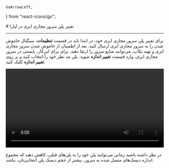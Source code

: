     GoArrowLeft,
} from "react-icons/go";


<Layout>
<Head>
<title>مستندات تغییر پلن در سرور مجازی ابری  - لیارا</title>

<meta property="og:title" content="مستندات خدمات رایانش ابری لیارا" />
<meta property="og:description" content="مستندات مربوط به تغییر پلن سرور مجازی VPS در لیارا"  />
<meta property="og:image" content="https://files.liara.ir/liara/logos/liara-poster.jpg" />
</Head>
# تغییر پلن سرور مجازی ابری در لیارا

<hr className="mb-2" />

برای تغییر پلن سرور مجازی ابری خود، در ابتدا باید در قسمت **تنظیمات**، سیگنال خاموش شدن را به سرور مجازی ابری ارسال کنید. بعد از اطمینان از خاموش شدن سرور مجازی ابری و تهیه بکاپ، می‌توانید منابع سرور را ارتقا دهید. برای برای این‌کار، بایستی در سرور مجازی ابری، وارد قسمت **تغییر اندازه** شوید. 
پلن مد نظر خود را انتخاب کنید و بر روی **تغییر اندازه** کلیک کنید.

<div className="h-2" />
<video
src="https://files.liara.ir/liara/vps/change-iaas-plan.mp4"
controls="controls"
className="block w-full"
width="100%"
></video>
<div className="h-2" />

<Alert variant='error'>
<p>
در نظر داشته باشید زمانی می‌توانید پلن خود را به پلن‌های قبلی، کاهش دهید که مجموع اندازه دیسک‌های متصل شده به سرور، بیشتر از حجم دیسک پلن انتخابی‌تان، نباشد.
</p>
</Alert>
</Layout>
